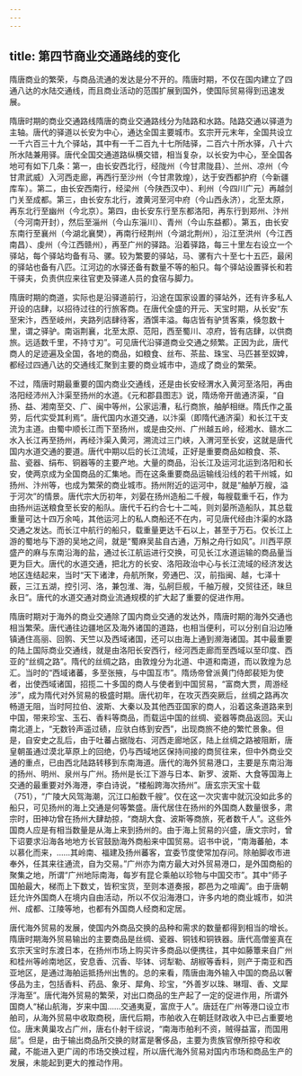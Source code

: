 ```yaml
---
---
---
```

title: 第四节商业交通路线的变化
---





隋唐商业的繁荣，与商品流通的发达是分不开的。隋唐时期，不仅在国内建立了四通八达的水陆交通线，而且商业活动的范围扩展到国外，使国际贸易得到迅速发展。

隋唐时期的商业交通路线隋唐的商业交通路线分为陆路和水路。陆路交通以驿道为主轴。唐代的驿道以长安为中心，通达全国主要城市。玄宗开元末年，全国共设立一千六百三十九个驿站，其中有一千二百九十七所陆驿，二百六十所水驿，八十六所水陆兼用驿。唐代全国交通道路纵横交错，相当复杂，以长安为中心，至全国各地可有如下几条：第一，由长安西北行，经陇州（今甘肃陇县）、兰州、凉州（今甘肃武威）入河西走廊，再西行至沙州（今甘肃敦煌），达于安西都护府（今新疆库车）。第二，由长安西南行，经梁州（今陕西汉中）、利州（今四川广元）再越剑门关至成都。第三，由长安东北行，渡黄河至河中府（今山西永济），北至太原，再东北行至幽州（今北京）。第四，由长安东行至东都洛阳，再东行到郑州、汴州（今河南开封），然后至淄州（今山东淄川）、青州（今山东益都）。第五，由长安东南行至襄州（今湖北襄樊），再南行经荆州（今湖北荆州），沿江至洪州（今江西南昌）、虔州（今江西赣州），再至广州的驿路。沿着驿路，每三十里左右设立一个驿站，每个驿站均备有马、骡。较为繁要的驿站，马、骡有六十至七十五匹，最闲的驿站也备有八匹。江河边的水驿还备有数量不等的船只。每个驿站设置驿长和若干驿夫，负责供应来往官吏及驿递人员的食宿与脚力。

隋唐时期的商道，实际也是沿驿道前行，沿途在国家设置的驿站外，还有许多私人开设的店肆，以招待过往的行旅客商。在唐代全盛的开元、天宝时期，从长安“东至宋汴，西至岐州，夹路列店肆待客，酒馔丰溢。每店皆有驴赁客乘，倏忽数十里，谓之驿驴。南诣荆襄，北至太原、范阳，西至蜀川、凉府，皆有店肆，以供商旅。远适数千里，不持寸刃”。可见唐代沿驿道商业交通之频繁。正因为此，唐代商人的足迹遍及全国，各地的商品，如粮食、丝布、茶盐、珠宝、马匹甚至奴婢，都经过四通八达的交通线汇聚到主要的商业城市中，造成了商业的繁荣。

不过，隋唐时期最重要的国内商业交通线，还是由长安经渭水入黄河至洛阳，再由洛阳经沛州入汴渠至扬州的水道。《元和郡县图志》说，隋炀帝开凿通济渠，“自扬、益、湘南至交、广、闽中等州，公家运漕，私行商旅，舳舻相继。隋氏作之虽劳，后代实受其利焉”。唐代国内水道交通，以汴渠（即隋代通济渠）和长江干支流为主道。由蜀中顺长江而下至扬州，或是由交州、广州越五岭，经湘水、赣水二水入长江再至扬州，再经汴渠入黄河，溯流过三门峡，入渭河至长安，这就是唐代国内水道交通的要道。唐代中期以后的长江流域，正好是重要商品如粮食、茶、盐、瓷器、绢布、铜器等的主要产地。大量的商品，沿长江及运河北运到洛阳和长安，使两京成为全国商品的汇集地。而在这条重要商品运输线沿线的若干州城，如扬州、汴州等，也成为繁荣的商业城市。扬州附近的运河中，就是“舳舻万艘，溢于河次”的情景。唐代宗大历初年，刘晏在扬州造船二千艘，每艘载重千石，作为由扬州运送粮食至长安的船队。唐代千石约合七十二吨，则刘晏所造船队，其总载重量可达十四万余吨，其他运河上的私人商船还不在内，可见唐代经由汴渠的水路交通之发达。而长江中航行的船只，载重量更达千石以上，甚至于万石。仅长江上游的蜀地与下游的吴地之间，就是“蜀麻吴盐自古通，万斛之舟行如风”。川西平原盛产的麻与东南沿海的盐，通过长江航运进行交换，可见长江水道运输的商品量当更为巨大。唐代的水道交通，把北方的长安、洛阳政治中心与长江流域的经济发达地区连结起来，当时“天下诸津，舟航所聚，旁通巴、汉，前指闽、越，七泽十薮，三江五湖，控引河、洛，兼包淮、海，弘舸巨舰，千舳万艘，交贸往还，昧旦永日”。唐代的水道交通对商业流通规模的扩大起了重要的促进作用。

隋唐时期对于海外的商业交通除了国内商业交通的发达外，隋唐时期的海外交通也相当繁荣。唐代通往边疆地区及海外诸国的道路，也相当便利，可以分别自沿边陲镇通住高丽、回鹘、天竺以及西域诸国，还可以由海上通到濒海诸国。其中最重要的陆上国际商业交通线，就是由洛阳长安西行，经河西走廊而至西域以至印度、西亚的“丝绸之路”。隋代的丝绸之路，由敦煌分为北道、中道和南道，而以敦煌为总汇。当时的“西域诸蕃，多至张掖，与中国互市”。隋炀帝曾派黄门侍郎裴矩为使者，出使西域诸国，招揽二十多国的商人与使者到中国贸易，“富商大贾，周游经涉”，成为隋代对外贸易的极盛时期。唐代初年，在攻灭西突厥后，丝绸之路再次畅道无阻，当时阿拉伯、波斯、大秦以及其他西亚国家的商人，沿着这条道路来到中国，带来珍宝、玉石、香料等商品，而载运中国的丝绸、瓷器等商品返回。天山南北道上，“无数铃声遥过碛，应驮白练到安西”，出现商旅不绝的繁忙景象。但是，自安史之乱后，由于吐蕃占据陇右、河西走廊地区，陆上丝绸之路被阻断，唐皇朝虽通过漠北草原上的回绝，仍与西域地区保持间接的商贸往来，但中外商业交通的重点，已由西北陆路转移到东南海道。唐代的海外贸易港口，主要是东南沿海的扬州、明州、泉州与广州。扬州是长江下游与日本、新罗、波斯、大食等国海上交通的最重要对外海港，李白诗说，“楼船跨海次扬州”。唐玄宗天宝十载（751），“广陵大风驾海潮，沉江口船数千艘”。仅在这一次灾害中就沉没如此多的船只，可见扬州的海上交通是何等繁盛。唐代居住在扬州的外国商人数量很多，肃宗时，田神功曾在扬州大肆劫掠，“商胡大食、波斯等商旅，死者数千人”。这些外国商人应是有相当数量是从海上来到扬州的。由于海上贸易的兴盛，唐文宗时，曾下诏要求沿海各地地方长官鼓励海外商船来中国贸易。诏书中说，“南海蕃舶，本以慕化而来，……其岭南、福建及扬州蕃客，宜委节度使常加存问。除舶脚收市进奉外，任其来往通流，自为交易。”广州亦为南方最大对外贸易港口，是外国商船的聚集之地，所谓“广州地际南海，每岁有昆仑乘舶以珍物与中国交市”。其中“师子国舶最大，梯而上下数丈，皆积宝货，至则本道奏报，郡邑为之喧阗”。由于唐朝廷允许外国商人在境内自由活动，所以不仅沿海港口，许多内地的商业城市，如洪州、成都、江陵等地，也都有外国商人经商和定居。

唐代海外贸易的发展，使国内外商品交换的品种和需求的数量都得到相当的增长。隋唐时期海外贸易输出的主要商品是丝绸、瓷器、铜钱和铜铁器。唐代高僧鉴真在玄宗天宝时东渡日本，在扬州市场上购买许多商品以便携往，其中如藤簟来自广州和桂州等岭南地区，安息香、沉香、毕钵、诃犁勒、胡椒等香料，则产于南亚和西亚地区，是通过海舶运抵扬州出售的。总的来看，隋唐由海外输入中国的商品以奢侈品为主，包括香料、药品、象牙、犀角、珍宝，“外善岁以珠、琳瑁、香、文犀浮海至”。唐代海外贸易的繁荣，对出口商品的生产起了一定的促进作用，所谓外国商人“梯山航海，岁来中国……交通夷夏，富庶于人”。唐廷在广州等港口设立市舶司，从海外贸易中收取商税，唐代后期，市舶收入在朝廷财政收入中已占重要地位。唐末黄巢攻占广州，唐右仆射干综说，“南海市舶利不资，贼得益富，而国用屈”。但是，由于输出商品所交换的财富是奢侈品，主要为贵族官僚所掠夺和收藏，不能进入更广阔的市场交换过程，所以唐代海外贸易对国内市场和商品生产的发展，未能起到更大的推动作用。
